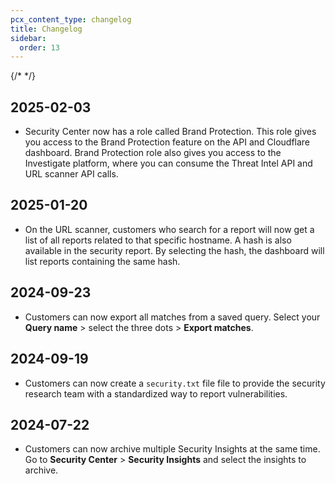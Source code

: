 ```yaml
---
pcx_content_type: changelog
title: Changelog
sidebar:
  order: 13
---
```



{/* <!-- Actual content lives in /src/content/changelog/security-center/. --> */}

<ProductChangelog product="security-center" />

## 2025-02-03

* Security Center now has a role called Brand Protection. This role gives you access to the Brand Protection feature on the API and Cloudflare dashboard. Brand Protection role also gives you access to the Investigate platform, where you can consume the Threat Intel API and URL scanner API calls.

## 2025-01-20

* On the URL scanner, customers who search for a report will now get a list of all reports related to that specific hostname. A hash is also available in the security report. By selecting the hash, the dashboard will list reports containing the same hash.

## 2024-09-23

* Customers can now export all matches from a saved query. Select your **Query name** > select the three dots > **Export matches**.

## 2024-09-19

* Customers can now create a `security.txt` file file to provide the security research team with a standardized way to report vulnerabilities.

## 2024-07-22

* Customers can now archive multiple Security Insights at the same time. Go to **Security Center** > **Security Insights** and select the insights to archive.

